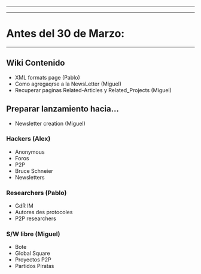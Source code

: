 




----
----
= Antes del 30 de Marzo: =
----

== Wiki Contenido ==

* XML formats page (Pablo)
* Como agregaqrse a la NewsLetter (Miguel)
* Recuperar paginas Related-Articles y Related_Projects (Miguel)

== Preparar lanzamiento hacia... ==

* Newsletter creation (Miguel)

=== Hackers (Alex) ===

* Anonymous
* Foros 
* P2P
* Bruce Schneier 
* Newsletters

=== Researchers (Pablo) ===

* GdR IM
* Autores des protocoles
* P2P researchers

=== S/W libre (Miguel) ===

* Bote
* Global Square
* Proyectos P2P
* Partidos Piratas